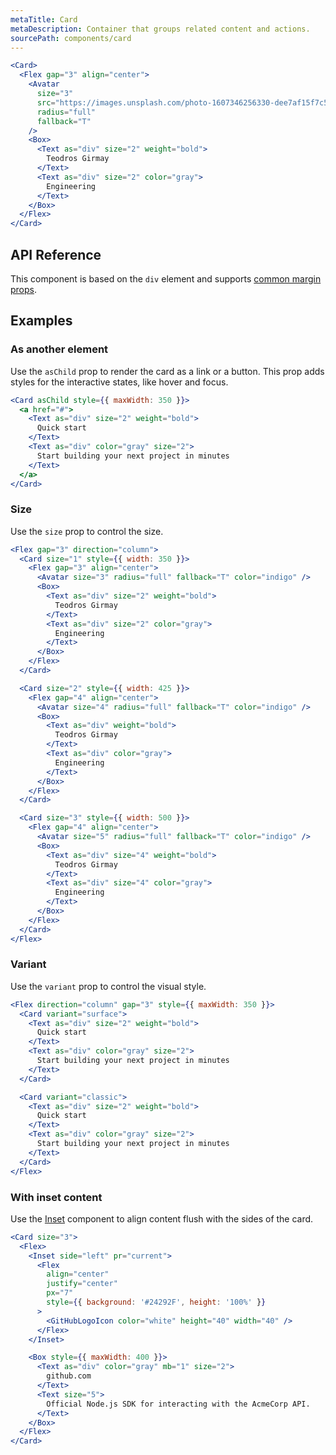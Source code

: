 ```yaml
---
metaTitle: Card
metaDescription: Container that groups related content and actions.
sourcePath: components/card
---
```


```jsx live=true
<Card>
  <Flex gap="3" align="center">
    <Avatar
      size="3"
      src="https://images.unsplash.com/photo-1607346256330-dee7af15f7c5?&w=64&h=64&dpr=2&q=70&crop=focalpoint&fp-x=0.67&fp-y=0.5&fp-z=1.4&fit=crop"
      radius="full"
      fallback="T"
    />
    <Box>
      <Text as="div" size="2" weight="bold">
        Teodros Girmay
      </Text>
      <Text as="div" size="2" color="gray">
        Engineering
      </Text>
    </Box>
  </Flex>
</Card>
```

## API Reference

This component is based on the `div` element and supports [common margin props](/themes/docs/theme/layout#margin-props).

<ThemesPropsTable name="card" />

## Examples

### As another element

Use the `asChild` prop to render the card as a link or a button. This prop adds styles for the interactive states, like hover and focus.

```jsx live=true
<Card asChild style={{ maxWidth: 350 }}>
  <a href="#">
    <Text as="div" size="2" weight="bold">
      Quick start
    </Text>
    <Text as="div" color="gray" size="2">
      Start building your next project in minutes
    </Text>
  </a>
</Card>
```

### Size

Use the `size` prop to control the size.

```jsx live=true
<Flex gap="3" direction="column">
  <Card size="1" style={{ width: 350 }}>
    <Flex gap="3" align="center">
      <Avatar size="3" radius="full" fallback="T" color="indigo" />
      <Box>
        <Text as="div" size="2" weight="bold">
          Teodros Girmay
        </Text>
        <Text as="div" size="2" color="gray">
          Engineering
        </Text>
      </Box>
    </Flex>
  </Card>

  <Card size="2" style={{ width: 425 }}>
    <Flex gap="4" align="center">
      <Avatar size="4" radius="full" fallback="T" color="indigo" />
      <Box>
        <Text as="div" weight="bold">
          Teodros Girmay
        </Text>
        <Text as="div" color="gray">
          Engineering
        </Text>
      </Box>
    </Flex>
  </Card>

  <Card size="3" style={{ width: 500 }}>
    <Flex gap="4" align="center">
      <Avatar size="5" radius="full" fallback="T" color="indigo" />
      <Box>
        <Text as="div" size="4" weight="bold">
          Teodros Girmay
        </Text>
        <Text as="div" size="4" color="gray">
          Engineering
        </Text>
      </Box>
    </Flex>
  </Card>
</Flex>
```

### Variant

Use the `variant` prop to control the visual style.

```jsx live=true
<Flex direction="column" gap="3" style={{ maxWidth: 350 }}>
  <Card variant="surface">
    <Text as="div" size="2" weight="bold">
      Quick start
    </Text>
    <Text as="div" color="gray" size="2">
      Start building your next project in minutes
    </Text>
  </Card>

  <Card variant="classic">
    <Text as="div" size="2" weight="bold">
      Quick start
    </Text>
    <Text as="div" color="gray" size="2">
      Start building your next project in minutes
    </Text>
  </Card>
</Flex>
```

### With inset content

Use the [Inset](/themes/docs/components/inset) component to align content flush with the sides of the card.

```jsx live=true
<Card size="3">
  <Flex>
    <Inset side="left" pr="current">
      <Flex
        align="center"
        justify="center"
        px="7"
        style={{ background: '#24292F', height: '100%' }}
      >
        <GitHubLogoIcon color="white" height="40" width="40" />
      </Flex>
    </Inset>

    <Box style={{ maxWidth: 400 }}>
      <Text as="div" color="gray" mb="1" size="2">
        github.com
      </Text>
      <Text size="5">
        Official Node.js SDK for interacting with the AcmeCorp API.
      </Text>
    </Box>
  </Flex>
</Card>
```
